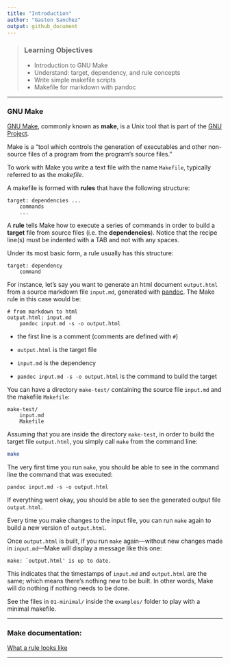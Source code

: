 ```yaml
---
title: "Introduction"
author: "Gaston Sanchez"
output: github_document
---
```


> ### Learning Objectives
>
> * Introduction to GNU Make
> * Understand: target, dependency, and rule concepts
> * Write simple makefile scripts
> * Makefile for markdown with pandoc

-----


### GNU Make

[GNU Make](https://www.gnu.org/software/make/), commonly known as __make__,
is a Unix tool that is part of the [GNU Project](https://www.gnu.org/software/).

Make is a "tool which controls the generation of executables and other 
non-source files of a program from the program's source files."

To work with Make you write a text file with the name `Makefile`, 
typically referred to as the _makefile_.

A makefile is formed with __rules__ that have the following structure:

```make
target: dependencies ...
	commands
	...
```

A __rule__ tells Make how to execute a series of commands in order to build
a __target__ file from source files (i.e. the __dependencies__).
Notice that the recipe line(s) must be indented with a TAB and not with any spaces.

Under its most basic form, a rule usually has this structure:

```make
target: dependency
	command
```

For instance, let's say you want to generate an html document `output.html`
from a source markdown file `input.md`, generated with [pandoc](http://pandoc.org/). 
The Make rule in this case would be:

```make
# from markdown to html
output.html: input.md
	pandoc input.md -s -o output.html
```

- the first line is a comment (comments are defined with `#`)

- `output.html` is the target file

- `input.md` is the dependency

- `pandoc input.md -s -o output.html` is the command to build the target


You can have a directory `make-test/` containing the source file `input.md` 
and the makefile `Makefile`:

```
make-test/
	input.md
	Makefile
```

Assuming that you are inside the directory `make-test`, in order to build 
the target file `output.html`, you simply call `make` from the command line:

```bash
make
```

The very first time you run `make`, you should be able to see in the command
line the command that was executed:

```
pandoc input.md -s -o output.html
```

If everything went okay, you should be able to see the generated output file
`output.html`.

Every time you make changes to the input file, you can run `make` again 
to build a new version of `output.html`.

Once `output.html` is built, if you run `make` again---without new changes
made in `input.md`---Make will display a message like this one:

```
make: `output.html' is up to date.
``` 

This indicates that the timestamps of `input.md` and `output.html` are
the same; which means there's nothing new to be built. In other words,
Make will do nothing if nothing needs to be done.

See the files in `01-minimal/` inside the `examples/` folder to 
play with a minimal makefile.

------

### Make documentation:

[What a rule looks like](https://www.gnu.org/software/make/manual/html_node/Rule-Introduction.html#Rule-Introduction)

-----
